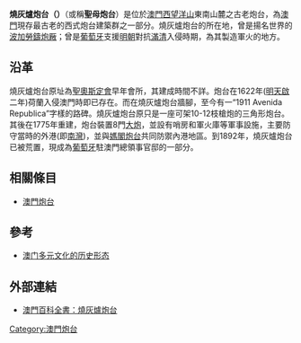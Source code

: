 '''燒灰爐炮台（{{lang|pt|Fortaleza de N. Sr. do Bom Parto}}）'''（或稱'''聖母炮台'''）是位於[[澳門|澳門]][[西望洋山|西望洋山]]東南山麓之古老炮台，為[[澳門|澳門]]現存最古老的西式炮台建築群之一部分。燒灰爐炮台的所在地，曾是揚名世界的[[波加勞鑄炮厰|波加勞鑄炮厰]]；曾是[[葡萄牙|葡萄牙]]支援[[明朝|明朝]]對抗[[滿清|滿清]]入侵時期，為其製造軍火的地方。

==沿革==
燒灰爐炮台原址為[[奧斯定會|聖奧斯定會]]早年會所，其建成時間不詳。炮台在1622年([[明|明]][[天啟|天啟]]二年)荷蘭入侵澳門時即已存在。而在燒灰爐炮台牆腳，至今有一“1911 Avenida Republica”字樣的路碑。燒灰爐炮台原只是一座可架10-12枝槍炮的三角形炮台。其後在1775年重建，炮台裝置8門[[大炮|大炮]]，並設有哨房和軍火庫等軍事設施，主要防守當時的外港(即[[南灣_(澳門)|南灣]])，並與[[媽閣炮台|媽閣炮台]]共同防禦內港地區。到1892年，燒灰爐炮台已被荒置，現成為[[葡萄牙|葡萄牙]]駐澳門總領事官邸的一部分。

==相關條目==
* [[澳門炮台|澳門炮台]]

==參考==
* [http://www.hz4z.net/jyzx/%C2%DB%CE%C4%BF%E2/else/lunwen04/16119.htm 澳门多元文化的历史形态] {{Wayback|url=http://www.hz4z.net/jyzx/%C2%DB%CE%C4%BF%E2/else/lunwen04/16119.htm |date=20070929183324 }}

==外部連結==
* [https://web.archive.org/web/20050224145927/http://www.macaudata.com/macauweb/Encyclopedia/html/46004.htm 澳門百科全書：燒灰爐炮台]
{{澳門文物}}

[[Category:澳門炮台|Category:澳門炮台]]